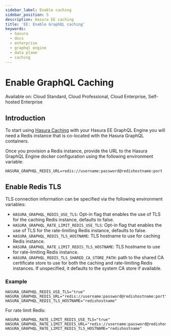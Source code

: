 ```yaml
---
sidebar_label: Enable caching
sidebar_position: 5
description: Hasura EE caching
title: 'EE: Enable GraphQL caching'
keywords:
  - hasura
  - docs
  - enterprise
  - graphql engine
  - data plane
  - caching
---
```



# Enable GraphQL Caching

<div className="badge badge--primary heading-badge">
  Available on: Cloud Standard, Cloud Professional, Cloud Enterprise, Self-hosted Enterprise
</div>

## Introduction

To start using [Hasura Caching](/caching/overview.mdx) with your Hasura EE GraphQL Engine you will need a Redis instance
that is co-located with the Hasura GraphQL containers.

Once you provision a Redis instance, provide the URL to the Hasura GraphQL Engine docker configuration using the
following environment variable:

```
HASURA_GRAPHQL_REDIS_URL=redis://username:password@redishostname:port
```

## Enable Redis TLS

TLS connection information can be specified via the following environment variables:

- `HASURA_GRAPHQL_REDIS_USE_TLS`: Opt-in flag that enables the use of TLS for the caching Redis instance, defaults to
  false.
- `HASURA_GRAPHQL_RATE_LIMIT_REDIS_USE_TLS`: Opt-in flag that enables the use of TLS for the rate-limiting Redis
  instance, defaults to false.
- `HASURA_GRAPHQL_REDIS_TLS_HOSTNAME`: TLS hostname to use for caching Redis instance.
- `HASURA_GRAPHQL_RATE_LIMIT_REDIS_TLS_HOSTNAME`: TLS hostname to use for rate-limiting Redis instance.
- `HASURA_GRAPHQL_REDIS_TLS_SHARED_CA_STORE_PATH`: path to the shared CA certificate store to use for both the caching
  and rate-limiting Redis instances. If unspecified, it defaults to the system CA store if available.

### Example

```
HASURA_GRAPHQL_REDIS_USE_TLS="true"
HASURA_GRAPHQL_REDIS_URL="redis://username:password@redishostname:port"
HASURA_GRAPHQL_REDIS_TLS_HOSTNAME="redishostname"
```

For rate limit Redis:

```
HASURA_GRAPHQL_RATE_LIMIT_REDIS_USE_TLS="true"
HASURA_GRAPHQL_RATE_LIMIT_REDIS_URL="redis://username:password@redishostname:port"
HASURA_GRAPHQL_RATE_LIMIT_REDIS_TLS_HOSTNAME="redishostname"
```
